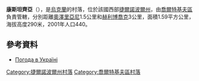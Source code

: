 {{coord|48|51|33|N|25|56|30|E|scale:30000|display=title}}

'''康斯坦齊亞'''（{{lang-uk|Констанція}}），是[[烏克蘭|烏克蘭]]的村落，位於該國西部[[捷爾諾波爾州|捷爾諾波爾州]]，由[[喬爾特基夫區|喬爾特基夫區]]負責管轄，分別距離[[奧澤里亞尼_(喬爾特基夫區)|奧澤里亞尼]]1.5公里和[[赫利博喬克_(喬爾特基夫區)|赫利博喬克]]3公里，面積1.59平方公里，海拔高度290米，2001年人口440。

==參考資料==
*[http://weather.in.ua/ua/ternopol'skaja/11354 Погода в Україні]{{Wayback|url=http://weather.in.ua/ua/ternopol%27skaja/11354 |date=20160305083647 }}

{{DEFAULTSORT:Констанція}}
[[Category:捷爾諾波爾州村落|Category:捷爾諾波爾州村落]]
[[Category:喬爾特基夫區村落|Category:喬爾特基夫區村落]]


{{Ternopil-geo-stub}}